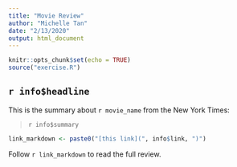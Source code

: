 ```yaml
---
title: "Movie Review"
author: "Michelle Tan"
date: "2/13/2020"
output: html_document
---
```


```r
knitr::opts_chunk$set(echo = TRUE)
source("exercise.R")
```

## `r info$headline`

This is the summary about `r movie_name` from the New York Times:

> `r info$summary`

```r
link_markdown <- paste0("[this link](", info$link, ")")
```

Follow `r link_markdown` to read the full review.
